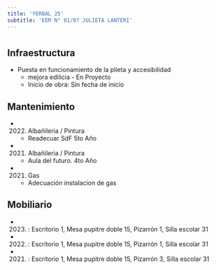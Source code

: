 ```yaml
---
title: 'YERBAL 25'
subtitle: 'EEM N° 01/07 JULIETA LANTERI'
---
```


#
## Infraestructura

* Puesta en funcionamiento de la plieta y accesibilidad 
    + mejora edilicia - En Proyecto 
    + Inicio de obra: Sin fecha de inicio 






## Mantenimiento

*  (2022) Albañileria / Pintura 
    + Readecuar SdF 5to Año

*  (2021) Albañileria / Pintura 
    + Aula del futuro. 4to Año

*  (2021) Gas 
    + Adecuación instalacion de gas





## Mobiliario

*  (2023) : Escritorio 1, Mesa pupitre doble 15, Pizarrón 1, Silla escolar 31 

*  (2022) : Escritorio 1, Mesa pupitre doble 15, Pizarrón 1, Silla escolar 31 

*  (2021) : Escritorio 1, Mesa pupitre doble 15, Pizarrón 3, Silla escolar 31 



